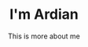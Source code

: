 ---
greetings: "Hello There"
icon: "waving-hand.png"
title: "I'm Ardian"
subtitlePrefix: "Mobile Development, Web Development."
subtitle: "This is more about me"
---